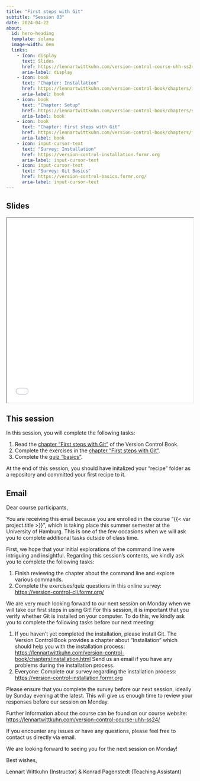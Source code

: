 ```yaml
---
title: "First steps with Git"
subtitle: "Session 03"
date: 2024-04-22
about:
  id: hero-heading
  template: solana
  image-width: 0em
  links:
    - icon: display
      text: Slides
      href: https://lennartwittkuhn.com/version-control-course-uhh-ss24/sessions/slides_session03.html
      aria-label: display
    - icon: book
      text: "Chapter: Installation"
      href: https://lennartwittkuhn.com/version-control-book/chapters/installation.html
      aria-label: book
    - icon: book
      text: "Chapter: Setup"
      href: https://lennartwittkuhn.com/version-control-book/chapters/setup.html
      aria-label: book
    - icon: book
      text: "Chapter: First steps with Git"
      href: https://lennartwittkuhn.com/version-control-book/chapters/first-steps-git.html
      aria-label: book
    - icon: input-cursor-text
      text: "Survey: Installation"
      href: https://version-control-installation.formr.org
      aria-label: input-cursor-text
    - icon: input-cursor-text
      text: "Survey: Git Basics"
      href: https://version-control-basics.formr.org/
      aria-label: input-cursor-text
---
```


::: {#hero-heading}
:::

## Slides

```{=html}
<iframe width="100%" height=500 src="slides_session03.html"></iframe>
```

## This session

In this session, you will complete the following tasks:

1. Read the [chapter "First steps with Git"](https://lennartwittkuhn.com/version-control-book/chapters/command-line.html) of the Version Control Book.
1. Complete the exercises in the [chapter "First steps with Git"](https://lennartwittkuhn.com/version-control-book/chapters/command-line.html).
1. Complete the [quiz "basics"](https://version-control-basics.formr.org).

At the end of this session, you should have initalized your "recipe" folder as a repository and committed your first recipe to it.

## Email

Dear course participants,

You are receiving this email because you are enrolled in the course "{{< var project.title >}}", which is taking place this summer semester at the University of Hamburg.
This is one of the few occasions when we will ask you to complete additional tasks outside of class time.

First, we hope that your initial explorations of the command line were intriguing and insightful.
Regarding this session's contents, we kindly ask you to complete the following tasks:

1. Finish reviewing the chapter about the command line and explore various commands.
1. Complete the exercises/quiz questions in this online survey: <https://version-control-cli.formr.org/>

We are very much looking forward to our next session on Monday when we will take our first steps in using Git!
For this session, it is important that you verify whether Git is installed on your computer.
To do this, we kindly ask you to complete the following tasks before our next meeting:

1. If you haven't yet completed the installation, please install Git.
The Version Control Book provides a chapter about "Installation" which should help you with the installation process: <https://lennartwittkuhn.com/version-control-book/chapters/installation.html>
Send us an email if you have any problems during the installation process.
1. Everyone: Complete our survey regarding the installation process: <https://version-control-installation.formr.org>

Please ensure that you complete the survey before our next session, ideally by Sunday evening at the latest.
This will give us enough time to review your responses before our session on Monday.

Further information about the course can be found on our course website: <https://lennartwittkuhn.com/version-control-course-uhh-ss24/>

If you encounter any issues or have any questions, please feel free to contact us directly via email.

We are looking forward to seeing you for the next session on Monday!

Best wishes,

Lennart Wittkuhn (Instructor) & Konrad Pagenstedt (Teaching Assistant)